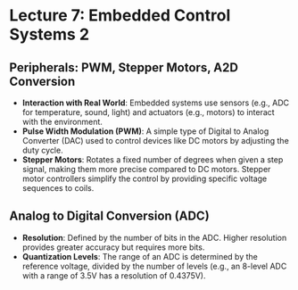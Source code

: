 <!-- lecture7_embedded_control2.qmd -->

# Lecture 7: Embedded Control Systems 2

## Peripherals: PWM, Stepper Motors, A2D Conversion
- **Interaction with Real World**: Embedded systems use sensors (e.g., ADC for temperature, sound, light) and actuators (e.g., motors) to interact with the environment.
- **Pulse Width Modulation (PWM)**: A simple type of Digital to Analog Converter (DAC) used to control devices like DC motors by adjusting the duty cycle.
- **Stepper Motors**: Rotates a fixed number of degrees when given a step signal, making them more precise compared to DC motors. Stepper motor controllers simplify the control by providing specific voltage sequences to coils.

## Analog to Digital Conversion (ADC)
- **Resolution**: Defined by the number of bits in the ADC. Higher resolution provides greater accuracy but requires more bits.
- **Quantization Levels**: The range of an ADC is determined by the reference voltage, divided by the number of levels (e.g., an 8-level ADC with a range of 3.5V has a resolution of 0.4375V).